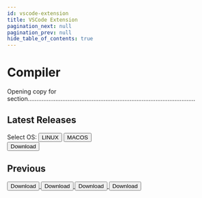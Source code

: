 ```yaml
---
id: vscode-extension
title: VSCode Extension
pagination_next: null
pagination_prev: null
hide_table_of_contents: true
---
```


# Compiler

Opening copy for section.................................................................................................


## Latest Releases

<div class="button-container">
  <span class="select-os-label">Select OS:</span>
  <button class="linux">LINUX</button>
  <button class="macos">MACOS</button>
</div>

<div class="button-container">
  <a href="https://example.com/compiler-download" target="_blank" style={{ textDecoration: 'none' }}>
    <button class="section-button">Download</button>
  </a>
</div>

## Previous

<div class="button-container">
  <a href="https://example.com/compiler-download" target="_blank" style={{ textDecoration: 'none' }}>
    <button class="section-button">Download</button>
  </a>
  <a href="https://example.com/examples-download" target="_blank" style={{ textDecoration: 'none' }}>
    <button class="section-button">Download</button>
  </a>
  <a href="https://example.com/vscode-extension-download" target="_blank" style={{ textDecoration: 'none' }}>
    <button class="section-button">Download</button>
  </a>
  <a href="https://example.com/wallet-download" target="_blank" style={{ textDecoration: 'none' }}>
    <button class="section-button">Download</button>
  </a>
</div>


